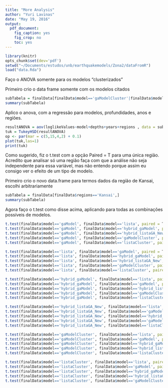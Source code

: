 ```yaml
---
title: "More Analysis"
author: "Yuri Lavinas"
date: "May 19, 2016"
output:
  pdf_document:
    fig_caption: yes
    fig_crop: no
    toc: yes
---
```


```r
library(knitr)
opts_chunk$set(dev='pdf')
setwd("~/Documents/estudos/unb/earthquakemodels/Zona2/dataFromR")
load("data.Rda")
```

Faço o ANOVA somente para os modelos "clusterizados"

Primeiro crio o data frame somente com os modelos citados
```r
subTabela = finalData[finalData$model=='gaModelCluster'|finalData$model=='listaCluster',]
summary(subTabela)
```

Aplico o anova, com a regressão para modelos, profundidades, anos e regiões.

```r
resultANOVA = aov(loglikeValues~model+depths+years+regions , data = subTabela)
tuk = TukeyHSD(resultANOVA)
op <- par(mar = c(5,15,4,2) + 0.1)
plot(tuk,las=1)
print(tuk)
```

Como sugerido, fiz o t.test com a opção Paired = T para uma única região. Acredito que analisar só uma região faça com que a análise não seja independente para essa variável, mas não entendo porque assim eu consigo ver o efeito de um tipo de modelo.

Primeiro crio o novo data.frame para termos dados da região de Kansai, escolhi arbitrariamente
```r
subTabela = finalData[finalData$regions=='Kansai',]
summary(subTabela)
```

Agora faço o t.test como disse acima, aplicando para todas as combinações possíveis de modelos.

```R
t.test(finalData$model=='gaModel', finalData$model=='lista', paired = T)
t.test(finalData$model=='gaModel', finalData$model=='hybrid_gaModel', paired = T)
t.test(finalData$model=='gaModel', finalData$model=='hybrid_listaGA_New', paired = T)
t.test(finalData$model=='gaModel', finalData$model=='gaModelCluster', paired = T)
t.test(finalData$model=='gaModel', finalData$model=='listaCluster', paired = T)

t.test(finalData$model=='lista', finalData$model=='gaModel', paired = T)
t.test(finalData$model=='lista', finalData$model=='hybrid_gaModel', paired = T)
t.test(finalData$model=='lista', finalData$model=='hybrid_listaGA_New', paired = T)
t.test(finalData$model=='lista', finalData$model=='gaModelCluster', paired = T)
t.test(finalData$model=='lista', finalData$model=='listaCluster', paired = T)

t.test(finalData$model=='hybrid_gaModel', finalData$model=='lista', paired = T)
t.test(finalData$model=='hybrid_gaModel', finalData$model=='gaModel', paired = T)
t.test(finalData$model=='hybrid_gaModel', finalData$model=='hybrid_listaGA_New', paired = T)
t.test(finalData$model=='hybrid_gaModel', finalData$model=='gaModelCluster', paired = T)
t.test(finalData$model=='hybrid_gaModel', finalData$model=='listaCluster', paired = T)

t.test(finalData$model=='hybrid_listaGA_New', finalData$model=='lista', paired = T)
t.test(finalData$model=='hybrid_listaGA_New', finalData$model=='gaModel', paired = T)
t.test(finalData$model=='hybrid_listaGA_New', finalData$model=='hybrid_gaModel', paired = T)
t.test(finalData$model=='hybrid_listaGA_New', finalData$model=='gaModelCluster', paired = T)
t.test(finalData$model=='hybrid_listaGA_New', finalData$model=='listaCluster', paired = T)

t.test(finalData$model=='gaModelCluster', finalData$model=='lista', paired = T)
t.test(finalData$model=='gaModelCluster', finalData$model=='gaModel', paired = T)
t.test(finalData$model=='gaModelCluster', finalData$model=='hybrid_gaModel', paired = T)
t.test(finalData$model=='gaModelCluster', finalData$model=='hybrid_listaGA_New', paired = T)
t.test(finalData$model=='gaModelCluster', finalData$model=='listaCluster', paired = T)

t.test(finalData$model=='listaCluster', finalData$model=='lista', paired = T)
t.test(finalData$model=='listaCluster', finalData$model=='gaModel', paired = T)
t.test(finalData$model=='listaCluster', finalData$model=='hybrid_gaModel', paired = T)
t.test(finalData$model=='listaCluster', finalData$model=='hybrid_listaGA_New', paired = T)
t.test(finalData$model=='listaCluster', finalData$model=='gaModelCluster', paired = T)
```


